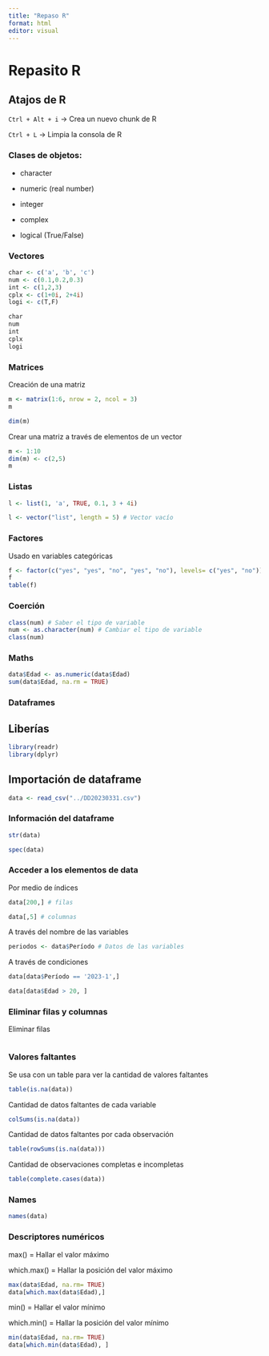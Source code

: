 ```yaml
---
title: "Repaso R"
format: html
editor: visual
---
```


# Repasito R

::: callout-tip
## Atajos de R

`Ctrl + Alt + i` -\> Crea un nuevo chunk de R

`Ctrl + L` -\> Limpia la consola de R
:::

### Clases de objetos:

-   character

-   numeric (real number)

-   integer

-   complex

-   logical (True/False)

### Vectores

```r
char <- c('a', 'b', 'c')
num <- c(0.1,0.2,0.3)
int <- c(1,2,3)
cplx <- c(1+0i, 2+4i)
logi <- c(T,F)

char
num
int
cplx
logi
```

### Matrices

Creación de una matriz

```r
m <- matrix(1:6, nrow = 2, ncol = 3)
m

dim(m)
```

Crear una matriz a través de elementos de un vector

```r
m <- 1:10
dim(m) <- c(2,5)
m
```

### Listas

```r
l <- list(1, 'a', TRUE, 0.1, 3 + 4i)

l <- vector("list", length = 5) # Vector vacío
```

### Factores

Usado en variables categóricas

```r
f <- factor(c("yes", "yes", "no", "yes", "no"), levels= c("yes", "no"))
f
table(f)
```

### Coerción

```r
class(num) # Saber el tipo de variable
num <- as.character(num) # Cambiar el tipo de variable
class(num)
```

### Maths

```r
data$Edad <- as.numeric(data$Edad)
sum(data$Edad, na.rm = TRUE)
```

### Dataframes

::: callout-important
## Liberías

```r
library(readr)
library(dplyr)
```
:::

::: callout-important
## Importación de dataframe

```r
data <- read_csv("../DD20230331.csv")
```
:::

### Información del dataframe

```r
str(data)
```

```r
spec(data)
```

### Acceder a los elementos de data

Por medio de índices

```r
data[200,] # filas
```

```r
data[,5] # columnas
```

A través del nombre de las variables

```r
periodos <- data$Período # Datos de las variables
```

A través de condiciones

```r
data[data$Período == '2023-1',]
```

```r
data[data$Edad > 20, ]
```

### Eliminar filas y columnas

Eliminar filas

```r

```

### Valores faltantes

Se usa con un table para ver la cantidad de valores faltantes

```r
table(is.na(data))  
```

Cantidad de datos faltantes de cada variable

```r
colSums(is.na(data))
```

Cantidad de datos faltantes por cada observación

```r
table(rowSums(is.na(data)))
```

Cantidad de observaciones completas e incompletas

```r
table(complete.cases(data))
```

### Names

```r
names(data)
```

### Descriptores numéricos

max() = Hallar el valor máximo

which.max() = Hallar la posición del valor máximo

```r
max(data$Edad, na.rm= TRUE)
data[which.max(data$Edad),] 
```

min() = Hallar el valor mínimo

which.min() = Hallar la posición del valor mínimo

```r
min(data$Edad, na.rm= TRUE)
data[which.min(data$Edad), ]
```

